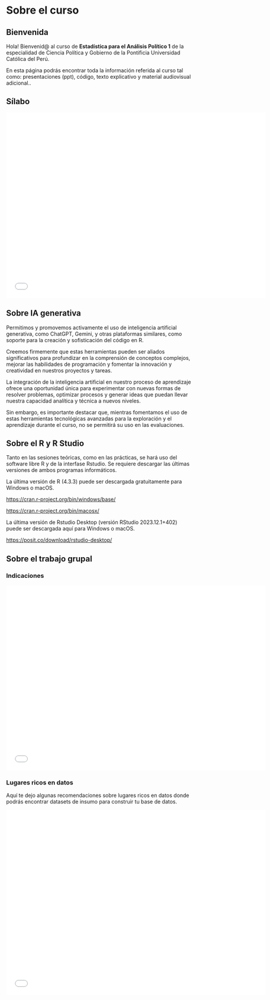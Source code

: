 # Sobre el curso {.unnumbered}

## Bienvenida

Hola! Bienvenid\@ al curso de **Estadística para el Análisis Político 1** de la especialidad de Ciencia Política y Gobierno de la Pontificia Universidad Católica del Perú.

En esta página podrás encontrar toda la información referida al curso tal como: presentaciones (ppt), código, texto explicativo y material audiovisual adicional..

## Sílabo

```{=html}
<iframe src="files/silabo.pdf" width="700" height="500" style="border: none;"></iframe>
```
## Sobre IA generativa

Permitimos y promovemos activamente el uso de inteligencia artificial generativa, como ChatGPT, Gemini, y otras plataformas similares, como soporte para la creación y sofisticación del código en R.

Creemos firmemente que estas herramientas pueden ser aliados significativos para profundizar en la comprensión de conceptos complejos, mejorar las habilidades de programación y fomentar la innovación y creatividad en nuestros proyectos y tareas.

La integración de la inteligencia artificial en nuestro proceso de aprendizaje ofrece una oportunidad única para experimentar con nuevas formas de resolver problemas, optimizar procesos y generar ideas que puedan llevar nuestra capacidad analítica y técnica a nuevos niveles.

Sin embargo, es importante destacar que, mientras fomentamos el uso de estas herramientas tecnológicas avanzadas para la exploración y el aprendizaje durante el curso, no se permitirá su uso en las evaluaciones.

## Sobre el R y R Studio

Tanto en las sesiones teóricas, como en las prácticas, se hará uso del software libre R y de la interfase Rstudio. Se requiere descargar las últimas versiones de ambos programas informáticos.

La última versión de R (4.3.3) puede ser descargada gratuitamente para Windows o macOS.

<https://cran.r-project.org/bin/windows/base/>

<https://cran.r-project.org/bin/macosx/>

La última versión de Rstudio Desktop (versión RStudio 2023.12.1+402) puede ser descargada aquí para Windows o macOS.

<https://posit.co/download/rstudio-desktop/>

## Sobre el trabajo grupal

### Indicaciones

```{=html}
<iframe src="files/trabajo_grupal.pdf" width="700" height="500" style="border: none;"></iframe>
```
### Lugares ricos en datos

Aquí te dejo algunas recomendaciones sobre lugares ricos en datos donde podrás encontrar datasets de insumo para construir tu base de datos.

```{=html}
<iframe src="files/lugares_ricos_en_datos.pdf" width="700" height="500" style="border: none;"></iframe>
```
